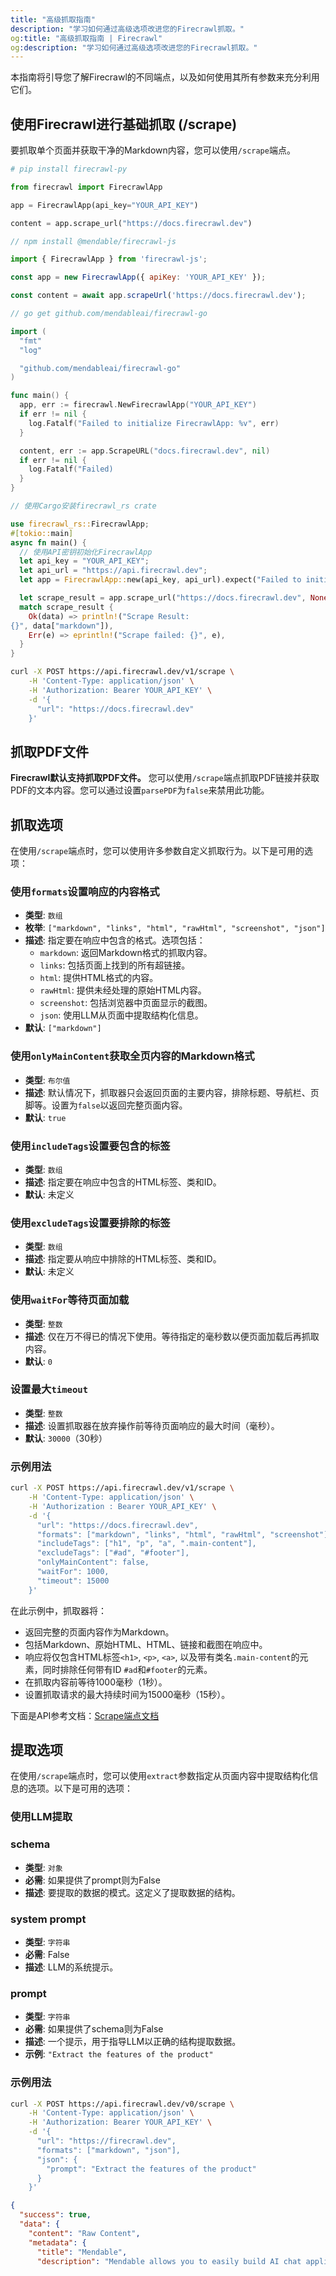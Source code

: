 ```yaml
---
title: "高级抓取指南"
description: "学习如何通过高级选项改进您的Firecrawl抓取。"
og:title: "高级抓取指南 | Firecrawl"
og:description: "学习如何通过高级选项改进您的Firecrawl抓取。"
---
```


本指南将引导您了解Firecrawl的不同端点，以及如何使用其所有参数来充分利用它们。

## 使用Firecrawl进行基础抓取 (/scrape)

要抓取单个页面并获取干净的Markdown内容，您可以使用`/scrape`端点。

<CodeGroup>

```python Python
# pip install firecrawl-py

from firecrawl import FirecrawlApp

app = FirecrawlApp(api_key="YOUR_API_KEY")

content = app.scrape_url("https://docs.firecrawl.dev")
```

```JavaScript JavaScript
// npm install @mendable/firecrawl-js

import { FirecrawlApp } from 'firecrawl-js';

const app = new FirecrawlApp({ apiKey: 'YOUR_API_KEY' });

const content = await app.scrapeUrl('https://docs.firecrawl.dev');
```

```go Go
// go get github.com/mendableai/firecrawl-go

import (
  "fmt"
  "log"

  "github.com/mendableai/firecrawl-go"
)

func main() {
  app, err := firecrawl.NewFirecrawlApp("YOUR_API_KEY")
  if err != nil {
    log.Fatalf("Failed to initialize FirecrawlApp: %v", err)
  }

  content, err := app.ScrapeURL("docs.firecrawl.dev", nil)
  if err != nil {
    log.Fatalf("Failed)
  }
}
```

```rust Rust
// 使用Cargo安装firecrawl_rs crate

use firecrawl_rs::FirecrawlApp;
#[tokio::main]
async fn main() {
  // 使用API密钥初始化FirecrawlApp
  let api_key = "YOUR_API_KEY";
  let api_url = "https://api.firecrawl.dev";
  let app = FirecrawlApp::new(api_key, api_url).expect("Failed to initialize FirecrawlApp");

  let scrape_result = app.scrape_url("https://docs.firecrawl.dev", None).await;
  match scrape_result {
    Ok(data) => println!("Scrape Result:
{}", data["markdown"]),
    Err(e) => eprintln!("Scrape failed: {}", e),
  }
}
```

```bash cURL
curl -X POST https://api.firecrawl.dev/v1/scrape \
    -H 'Content-Type: application/json' \
    -H 'Authorization: Bearer YOUR_API_KEY' \
    -d '{
      "url": "https://docs.firecrawl.dev"
    }'
```

</CodeGroup>

## 抓取PDF文件

**Firecrawl默认支持抓取PDF文件。** 您可以使用`/scrape`端点抓取PDF链接并获取PDF的文本内容。您可以通过设置`parsePDF`为`false`来禁用此功能。

## 抓取选项

在使用`/scrape`端点时，您可以使用许多参数自定义抓取行为。以下是可用的选项：

### 使用`formats`设置响应的内容格式

- **类型**: `数组`
- **枚举**: `["markdown", "links", "html", "rawHtml", "screenshot", "json"]`
- **描述**: 指定要在响应中包含的格式。选项包括：
  - `markdown`: 返回Markdown格式的抓取内容。
  - `links`: 包括页面上找到的所有超链接。
  - `html`: 提供HTML格式的内容。
  - `rawHtml`: 提供未经处理的原始HTML内容。
  - `screenshot`: 包括浏览器中页面显示的截图。
  - `json`: 使用LLM从页面中提取结构化信息。
- **默认**: `["markdown"]`

### 使用`onlyMainContent`获取全页内容的Markdown格式

- **类型**: `布尔值`
- **描述**: 默认情况下，抓取器只会返回页面的主要内容，排除标题、导航栏、页脚等。设置为`false`以返回完整页面内容。
- **默认**: `true`

### 使用`includeTags`设置要包含的标签

- **类型**: `数组`
- **描述**: 指定要在响应中包含的HTML标签、类和ID。
- **默认**: 未定义

### 使用`excludeTags`设置要排除的标签

- **类型**: `数组`
- **描述**: 指定要从响应中排除的HTML标签、类和ID。
- **默认**: 未定义

### 使用`waitFor`等待页面加载

- **类型**: `整数`
- **描述**: 仅在万不得已的情况下使用。等待指定的毫秒数以便页面加载后再抓取内容。
- **默认**: `0`

### 设置最大`timeout`

- **类型**: `整数`
- **描述**: 设置抓取器在放弃操作前等待页面响应的最大时间（毫秒）。
- **默认**: `30000`（30秒）

### 示例用法

```bash
curl -X POST https://api.firecrawl.dev/v1/scrape \
    -H 'Content-Type: application/json' \
    -H 'Authorization : Bearer YOUR_API_KEY' \
    -d '{
      "url": "https://docs.firecrawl.dev",
      "formats": ["markdown", "links", "html", "rawHtml", "screenshot"],
      "includeTags": ["h1", "p", "a", ".main-content"],
      "excludeTags": ["#ad", "#footer"],
      "onlyMainContent": false,
      "waitFor": 1000,
      "timeout": 15000
    }'
```

在此示例中，抓取器将：

- 返回完整的页面内容作为Markdown。
- 包括Markdown、原始HTML、HTML、链接和截图在响应中。
- 响应将仅包含HTML标签`<h1>`, `<p>`, `<a>`, 以及带有类名`.main-content`的元素，同时排除任何带有ID `#ad`和`#footer`的元素。
- 在抓取内容前等待1000毫秒（1秒）。
- 设置抓取请求的最大持续时间为15000毫秒（15秒）。

下面是API参考文档：[Scrape端点文档](https://docs.firecrawl.dev/api-reference/endpoint/scrape)

## 提取选项

在使用`/scrape`端点时，您可以使用`extract`参数指定从页面内容中提取结构化信息的选项。以下是可用的选项：

### 使用LLM提取

### schema

- **类型**: `对象`
- **必需**: 如果提供了prompt则为False
- **描述**: 要提取的数据的模式。这定义了提取数据的结构。


### system prompt

- **类型**: `字符串`
- **必需**: False
- **描述**: LLM的系统提示。

### prompt

- **类型**: `字符串`
- **必需**: 如果提供了schema则为False
- **描述**: 一个提示，用于指导LLM以正确的结构提取数据。
- **示例**: `"Extract the features of the product"`

### 示例用法

```bash
curl -X POST https://api.firecrawl.dev/v0/scrape \
    -H 'Content-Type: application/json' \
    -H 'Authorization: Bearer YOUR_API_KEY' \
    -d '{
      "url": "https://firecrawl.dev",
      "formats": ["markdown", "json"],
      "json": {
        "prompt": "Extract the features of the product"
      }
    }'
```

```json
{
  "success": true,
  "data": {
    "content": "Raw Content",
    "metadata": {
      "title": "Mendable",
      "description": "Mendable allows you to easily build AI chat applications